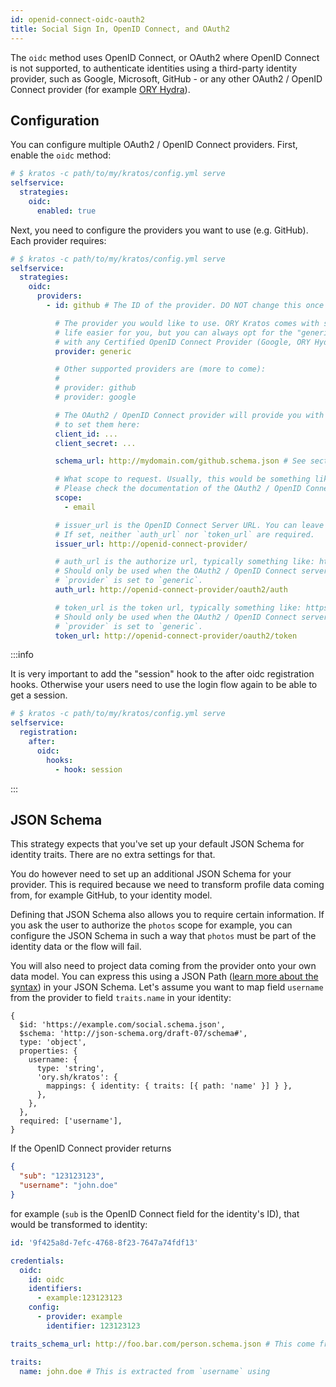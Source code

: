 ```yaml
---
id: openid-connect-oidc-oauth2
title: Social Sign In, OpenID Connect, and OAuth2
---
```


The `oidc` method uses OpenID Connect, or OAuth2 where OpenID Connect is not
supported, to authenticate identities using a third-party identity provider,
such as Google, Microsoft, GitHub - or any other OAuth2 / OpenID Connect
provider (for example [ORY Hydra](https://www.ory.sh/hydra)).

## Configuration

You can configure multiple OAuth2 / OpenID Connect providers. First, enable the
`oidc` method:

```yaml title="path/to/my/kratos/config.yml"
# $ kratos -c path/to/my/kratos/config.yml serve
selfservice:
  strategies:
    oidc:
      enabled: true
```

Next, you need to configure the providers you want to use (e.g. GitHub). Each
provider requires:

```yaml title="path/to/my/kratos/config.yml"
# $ kratos -c path/to/my/kratos/config.yml serve
selfservice:
  strategies:
    oidc:
      providers:
        - id: github # The ID of the provider. DO NOT change this once this is in use.

          # The provider you would like to use. ORY Kratos comes with some predefined providers to make
          # life easier for you, but you can always opt for the "generic" provider, which works
          # with any Certified OpenID Connect Provider (Google, ORY Hydra, ...):
          provider: generic

          # Other supported providers are (more to come):
          #
          # provider: github
          # provider: google

          # The OAuth2 / OpenID Connect provider will provide you with a OAuth2 Client ID and Client Secret. You need
          # to set them here:
          client_id: ...
          client_secret: ...

          schema_url: http://mydomain.com/github.schema.json # See section "Schema"

          # What scope to request. Usually, this would be something like "profile" or "email".
          # Please check the documentation of the OAuth2 / OpenID Connect provider to see what's allowed here.
          scope:
            - email

          # issuer_url is the OpenID Connect Server URL. You can leave this empty if `provider` is not set to `generic`.
          # If set, neither `auth_url` nor `token_url` are required.
          issuer_url: http://openid-connect-provider/

          # auth_url is the authorize url, typically something like: https://example.org/oauth2/auth
          # Should only be used when the OAuth2 / OpenID Connect server is not supporting OpenID Connect Discovery and when
          # `provider` is set to `generic`.
          auth_url: http://openid-connect-provider/oauth2/auth

          # token_url is the token url, typically something like: https://example.org/oauth2/token
          # Should only be used when the OAuth2 / OpenID Connect server is not supporting OpenID Connect Discovery and when
          # `provider` is set to `generic`.
          token_url: http://openid-connect-provider/oauth2/token
```

:::info

It is very important to add the "session" hook to the after oidc registration
hooks. Otherwise your users need to use the login flow again to be able to get a
session.

```yaml title="path/to/my/kratos/config.yml"
# $ kratos -c path/to/my/kratos/config.yml serve
selfservice:
  registration:
    after:
      oidc:
        hooks:
          - hook: session
```

:::

## JSON Schema

This strategy expects that you've set up your default JSON Schema for identity
traits. There are no extra settings for that.

You do however need to set up an additional JSON Schema for your provider. This
is required because we need to transform profile data coming from, for example
GitHub, to your identity model.

Defining that JSON Schema also allows you to require certain information. If you
ask the user to authorize the `photos` scope for example, you can configure the
JSON Schema in such a way that `photos` must be part of the identity data or the
flow will fail.

You will also need to project data coming from the provider onto your own data
model. You can express this using a JSON Path
([learn more about the syntax](../reference/json-schema-json-paths.md)) in your
JSON Schema. Let's assume you want to map field `username` from the provider to
field `traits.name` in your identity:

```json5
{
  $id: 'https://example.com/social.schema.json',
  $schema: 'http://json-schema.org/draft-07/schema#',
  type: 'object',
  properties: {
    username: {
      type: 'string',
      'ory.sh/kratos': {
        mappings: { identity: { traits: [{ path: 'name' }] } },
      },
    },
  },
  required: ['username'],
}
```

If the OpenID Connect provider returns

```json
{
  "sub": "123123123",
  "username": "john.doe"
}
```

for example (`sub` is the OpenID Connect field for the identity's ID), that
would be transformed to identity:

```yaml
id: '9f425a8d-7efc-4768-8f23-7647a74fdf13'

credentials:
  oidc:
    id: oidc
    identifiers:
      - example:123123123
    config:
      - provider: example
        identifier: 123123123

traits_schema_url: http://foo.bar.com/person.schema.json # This come from the default identity schema url.

traits:
  name: john.doe # This is extracted from `username` using
```
